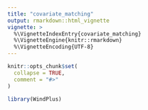 ```yaml
---
title: "covariate_matching"
output: rmarkdown::html_vignette
vignette: >
  %\VignetteIndexEntry{covariate_matching}
  %\VignetteEngine{knitr::rmarkdown}
  %\VignetteEncoding{UTF-8}
---
```


```r
knitr::opts_chunk$set(
  collapse = TRUE,
  comment = "#>"
)
```

```r
library(WindPlus)
```
